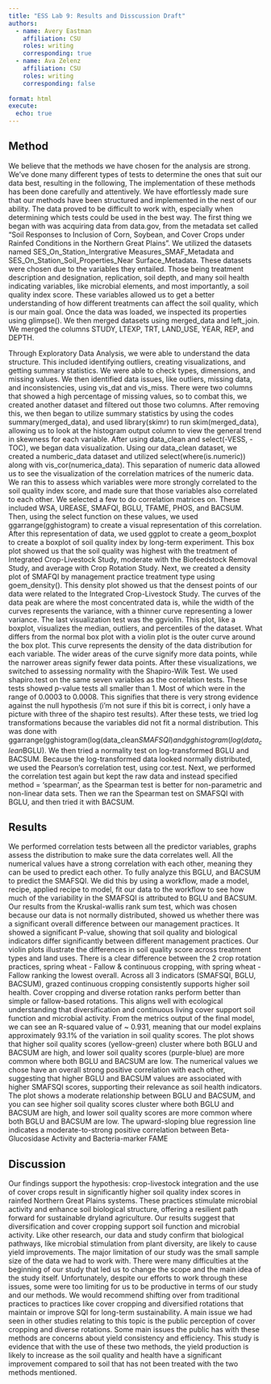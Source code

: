 ```yaml
---
title: "ESS Lab 9: Results and Disscussion Draft"
authors:
  - name: Avery Eastman
    affiliation: CSU
    roles: writing
    corresponding: true
  - name: Ava Zelenz
    affiliation: CSU
    roles: writing
    corresponding: false
    
format: html
execute:
  echo: true
---
```


## Method

We believe that the methods we have chosen for the analysis are strong. We’ve done many different types of tests to determine the ones that suit our data best, resulting in the following, 
The implementation of these methods has been done carefully and attentively. We have effortlessly made sure that our methods have been structured and implemented in the nest of our ability. The data proved to be difficult to work with, especially when determining which tests could be used in the best way. The first thing we began with was acquiring data from data.gov, from the metadata set called “Soil Responses to Inclusion of Corn, Soybean, and Cover Crops under Rainfed Conditions in the Northern Great Plains”. We utilized the datasets named SES_On_Station_Intergrative Measures_SMAF_Metadata and SES_On_Station_Soil_Properties_Near Surface_Metadata. These datasets were chosen due to the variables they entailed. Those being treatment description and designation, replication, soil depth, and many soil health indicating variables, like microbial elements, and most importantly, a soil quality index score. These variables allowed us to get a better understanding of how different treatments can affect the soil quality, which is our main goal. Once the data was loaded, we inspected its properties using glimpse(). We then merged datasets using merged_data and left_join. We merged the columns STUDY, LTEXP, TRT, LAND_USE, YEAR, REP, and DEPTH.
 
Through Exploratory Data Analysis, we were able to understand the data structure. This included identifying outliers, creating visualizations, and getting summary statistics. We were able to check types, dimensions, and missing values. We then identified data issues, like outliers, missing data, and inconsistencies, using vis_dat and vis_miss. There were two columns that showed a high percentage of missing values, so to combat this, we created another dataset and filtered out those two columns. After removing this, we then began to utilize summary statistics by using the codes summary(merged_data), and used library(skimr) to run skim(merged_data), allowing us to look at the histogram output column to view the general trend in skewness for each variable. After using data_clean and select(-VESS, -TOC), we began data visualization. Using our data_clean dataset, we created a numberic_data dataset and utilized select(where(is.numeric)) along with vis_cor(numerica_data). This separation of numeric data allowed us to see the visualization of the correlation matrices of the numeric data. We ran this to assess which variables were more strongly correlated to the soil quality index score, and made sure that those variables also correlated to each other. We selected a few to do correlation matrices on. These included WSA, UREASE, SMAFQI, BGLU, TFAME, PHOS, and BACSUM. Then, using the select function on these values, we used ggarrange(gghistogram) to create a visual representation of this correlation. After this representation of data, we used ggplot to create a geom_boxplot to create a boxplot of soil quality index by long-term experiment. This box plot showed us that the soil quality was highest with the treatment of Integrated Crop-Livestock Study, moderate with the Biofeedstock Removal Study, and average with Crop Rotation Study.  Next, we created a density plot of SMAFQI by management practice treatment type using goem_density(). This density plot showed us that the densest points of our data were related to the Integrated Crop-Livestock Study. The curves of the data peak are where the most concentrated data is, while the width of the curves represents the variance, with a thinner curve representing a lower variance. The last visualization test was the ggviolin. This plot, like a boxplot, visualizes the median, outliers, and percentiles of the dataset. What differs from the normal box plot with a violin plot is the outer curve around the box plot. This curve represents the density of the data distribution for each variable. The wider areas of the curve signify more data points, while the narrower areas signify fewer data points. 
After these visualizations, we switched to assessing normality with the Shapiro-Wilk Test. We used shapiro.test on the same seven variables as the correlation tests. These tests showed p-value tests all smaller than 1. Most of which were in the range of 0.0003 to 0.0008. This signifies that there is very strong evidence against the null hypothesis (i’m not sure if this bit is correct, i only have a picture with three of the shapiro test results). After these tests, we tried log transformations because the variables did not fit a normal distribution. This was done with ggarrange(gghistogram(log(data_clean$SMAFSQI) and gghistogram(log(data_clean$BGLU). 
We then tried a normality test on log-transformed BGLU and BACSUM. Because the log-transformed data looked normally distributed, we used the Pearson’s correlation test, using cor.test. Next, we performed the correlation test again but kept the raw data and instead specified method = ‘spearman’, as the Spearman test is better for non-parametric and non-linear data sets.  Then we ran the Spearman test on SMAFSQI with BGLU, and then tried it with BACSUM. 


## Results

We performed correlation tests between all the predictor variables, graphs assess the distribution to make sure the data correlates well. All the numerical values have a strong correlation with each other, meaning they can be used to predict each other. To fully analyze this BGLU, and BACSUM to predict the SMAFSQI. We did this by using a workflow, made a model, recipe, applied recipe to model, fit our data to the workflow to see how much of the variability in the SMAFSQI is attributed to BGLU and BACSUM. 
Our results from the Kruskal-wallis rank sum test, which was chosen because our data is not normally distributed, showed us whether there was a significant overall difference between our management practices. It showed a significant P-value, showing that soil quality and biological indicators differ significantly between different management practices. 
Our violin plots illustrate the differences in soil quality score across treatment types and land uses. There is a clear difference between the 2 crop rotation practices, spring wheat - Fallow & continuous cropping, with spring wheat - Fallow ranking the lowest overall. Across all 3 indicators (SMAFSQI, BGLU, BACSUM), grazed continuous cropping consistently supports higher soil health. Cover cropping and diverse rotation ranks perform better than simple or fallow-based rotations. This aligns well with ecological understanding that diversification and continuous living cover support soil function and microbial activity. 
From the metrics output of the final model, we can see an R-squared value of ~ 0.931, meaning that our model explains approximately 93.1% of the variation in soil quality scores. The plot shows that higher soil quality scores (yellow-green) cluster where both BGLU and BACSUM are high, and lower soil quality scores (purple-blue) are more common where both BGLU and BACSUM are low. The numerical values we chose have an overall strong positive correlation with each other, suggesting that higher BGLU and BACSUM values are associated with higher SMAFSQI scores, supporting their relevance as soil health indicators. The plot shows a moderate relationship between BGLU and BACSUM, and you can see higher soil quality scores cluster where both BGLU and BACSUM are high, and lower soil quality scores are more common where both BGLU and BACSUM are low. The upward-sloping blue regression line indicates a moderate-to-strong positive correlation between Beta-Glucosidase Activity and Bacteria-marker FAME


## Discussion

Our findings support the hypothesis: crop-livestock integration and the use of cover crops result in significantly higher soil quality index scores in rainfed Northern Great Plains systems. These practices stimulate microbial activity and enhance soil biological structure, offering a resilient path forward for sustainable dryland agriculture. Our results suggest that diversification and cover cropping support soil function and microbial activity. Like other research, our data and study confirm that biological pathways, like microbial stimulation from plant diversity, are likely to cause yield improvements. The major limitation of our study was the small sample size of the data we had to work with. There were many difficulties at the beginning of our study that led us to change the scope and the main idea of the study itself. Unfortunately, despite our efforts to work through these issues, some were too limiting for us to be productive in terms of our study and our methods. We would recommend shifting over from traditional practices to practices like cover cropping and diversified rotations that maintain or improve SQI for long-term sustainability. A main issue we had seen in other studies relating to this topic is the public perception of cover cropping and diverse rotations. Some main issues the public has with these methods are concerns about yield consistency and efficiency. This study is evidence that with the use of these two methods, the yield production is likely to increase as the soil quality and health have a significant improvement compared to soil that has not been treated with the two methods mentioned. 


